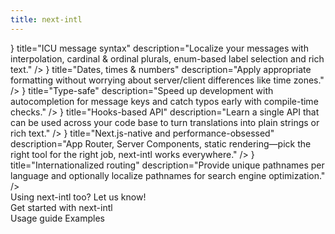 ```yaml
---
title: next-intl
---
```



<div className="bg-slate-50 dark:bg-gray-900">

<Hero
  titleStrong="Internationalization for Next.js"
  titleRegular="that gets out of your way."
  description="Support multiple languages, with your app code becoming simpler instead of more complex."
  getStarted="Get started"
  viewExample="View an example"
  rscAnnouncement="Support for Server Components has arrived →"
/>
<PartnerBanner intro="Presented by" />

<Section
  title="Batteries included, minimalistic API"
  description="Internationalization (i18n) is an essential part of the user experience, therefore next‑intl gives you all the parts you need to get language nuances right."
>
  <div className="grid grid-cols-1 lg:grid-cols-2 gap-6 xl:gap-20">
    <FeaturePanel
      code={<CodeSnippets.icu />}
      title="ICU message syntax"
      description="Localize your messages with interpolation, cardinal & ordinal plurals, enum-based label selection and rich text."
    />
    <FeaturePanel
      code={<CodeSnippets.datesTimesNumbers />}
      title="Dates, times & numbers"
      description="Apply appropriate formatting without worrying about server/client differences like time zones."
    />
    <FeaturePanel
      code={<CodeSnippets.typeSafe />}
      title="Type-safe"
      description="Speed up development with autocompletion for message keys and catch typos early with compile-time checks."
    />
    <FeaturePanel
      code={<CodeSnippets.hooks />}
      title="Hooks-based API"
      description="Learn a single API that can be used across your code base to turn translations into plain strings or rich text."
    />
    <FeaturePanel
      code={<CodeSnippets.buildOutput />}
      title="Next.js-native and performance-obsessed"
      description="App Router, Server Components, static rendering—pick the right tool for the right job, next-intl works everywhere."
    />
    <FeaturePanel
      code={<CodeSnippets.routing />}
      title="Internationalized routing"
      description="Provide unique pathnames per language and optionally localize pathnames for search engine optimization."
    />
  </div>
</Section>
<Section title="Trusted by the Next.js community" description="Powering localized web experiences from marketing sites to e-commerce portals and sophisticated apps, next-intl ensures your users will be as happy as the developers building them.">
  <div className="grid grid-cols-1 lg:grid-cols-3 gap-6 lg:gap-20">
    <UserTestimonial
      featured
      userName="Claudio Wunder"
      position="Cross Project Council at OpenJS Foundation"
      quote="We love next-intl. We've adopted it on the Node.js website along with Next.js' App Router. From all the i18n solutions out there for React and Next.js, so far the API and the design of next-intl has definitely become my favorite."
      portraitUrl="/user-claudio-wunder.jpeg"
      href="https://nodejs.org"
      bgUrlBright="/testimonial-bg-nodejs-bright.png"
      bgUrlDark="/testimonial-bg-nodejs-dark.png"
      linkTitle="Node.js"
      linkSubtitle="JavaScript runtime"
    />
    <UserTestimonial
      userName="Cali Castle"
      position="Founder & CEO of Zolplay"
      quote="I think next-intl should become a Next.js first-class citizen at some point, it’s just brilliant and simple to use."
      portraitUrl="/user-cali-castle.png"
      href="https://zolplay.com"
      linkTitle="Zolplay"
      linkSubtitle="Software development company"
    />
    <UserTestimonial
      userName="Colin Sidoti"
      position="Co-founder & CEO of Clerk"
      quote="Interop with next-intl was a design requirement."
      portraitUrl="/user-colin-sidoti.jpg"
      href="https://clerk.com/"
      linkTitle="Clerk"
      linkSubtitle="User management for Next.js"
    />
    <UserTestimonial
      featured
      userName="Kieran McHugh"
      position="Founder & CEO of Daybridge"
      quote="We were initially worried that adding support for multiple languages to our app would add overwhelming complexity, but next-intl genuinely made the process so much smoother than we expected. We've been able to build a calendar that can feel like home for millions more people around the world."
      portraitUrl="/user-kieran-mchugh.jpg"
      href="https://www.daybridge.com"
      bgUrlBright="/testimonial-bg-daybridge-bright.png"
      bgUrlDark="/testimonial-bg-daybridge-dark.png"
      blendModeDark="multiply"
      linkTitle="Daybridge"
      linkSubtitle="Calendar app"
    />
    <UserTestimonial
      userName="Dawid Gaweł"
      position="Frontend Engineer at Todoist"
      featured
      quote="We deeply care about internationalization. Our websites, apps, and materials are translated to almost 20 languages. Thanks a ton for working on this project!"
      portraitUrl="/user-dawid-gawel.jpeg"
      href="https://todoist.com"
      linkTitle="Todoist"
      linkSubtitle="Task managment"
      blendModeDark="multiply"
      bgUrlBright="/testimonial-bg-todoist-bright.png"
      bgUrlDark="/testimonial-bg-todoist-dark.png"
    />
    <UserTestimonial
      className="lg:-mt-16"
      userName="Alvar Lagerlöf"
      position="Senior Frontend Developer at Motatos"
      quote="It's a great tool. We're using it now for our App Router rollout."
      portraitUrl="/user-alvar-lagerlof.jpeg"
      href="https://www.motatos.com/"
      linkTitle="Motatos"
      linkSubtitle="Grocery e-commerce"
    />
    <UserTestimonial
      className="lg:-mt-16"
      userName="Jökull Solberg"
      position="CTO of Trip to Japan"
      quote="Amazing work on this library, launching our site today."
      portraitUrl="/user-jokull-solberg.jpeg"
      href="https://www.triptojapan.com/"
      linkTitle="Trip to Japan"
      linkSubtitle="Booking platform"
    />
    <UserTestimonial
      userName="Lachlan Campbell"
      position="Web designer-developer at Watershed"
      featured
      quote="We're using next-intl on watershed.com! It's running entirely on App Router, using the Client Components version."
      portraitUrl="/user-lachlan-campbell.jpeg"
      href="https://watershed.com/"
      linkTitle="Watershed"
      linkSubtitle="Enterprise climate platform"
      blendModeDark="multiply"
      bgUrlBright="/testimonial-bg-watershed-bright.png"
      bgUrlDark="/testimonial-bg-watershed-dark.png"
    />
  </div>
  <div className="mt-10 lg:mt-24 text-sm lg:ml-6 text-slate-600 dark:text-slate-400">
    Using next-intl too? <Link target="_blank" href="https://github.com/amannn/next-intl/issues/138">Let us know!</Link>
  </div>
</Section>
<div className="pb-20 lg:pb-40 text-center">
  <div className="py-20 lg:py-40">
    <LinkButton href="/docs/getting-started">Get started with next-intl</LinkButton>
    <div className="flex gap-6 mt-8 justify-center">
      <Link href="/docs/usage">Usage guide</Link>
      <Link href="/examples">Examples</Link>
    </div>
  </div>
</div>
</div>
